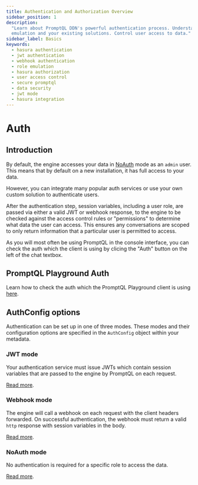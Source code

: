 ```yaml
---
title: Authentication and Authorization Overview
sidebar_position: 1
description:
  "Learn about PromptQL DDN's powerful authentication process. Understand its flexibility to use JWT, webhook, role
  emulation and your existing solutions. Control user access to data."
sidebar_label: Basics
keywords:
  - hasura authentication
  - jwt authentication
  - webhook authentication
  - role emulation
  - hasura authorization
  - user access control
  - secure promptql
  - data security
  - jwt mode
  - hasura integration
---
```


# Auth

## Introduction

By default, the engine accesses your data in [NoAuth](/auth/noauth-mode.mdx) mode as an `admin` user. This means that by
default on a new installation, it has full access to your data.

However, you can integrate many popular auth services or use your own custom solution to authenticate users.

After the authentication step, session variables, including a user role, are passed via either a valid JWT or webhook
response, to the engine to be checked against the access control rules or "permissions" to determine what data the user
can access. This ensures any conversations are scoped to only return information that a particular user is permitted to
access.

As you will most often be using PromptQL in the console interface, you can check the auth which the client is using by
clicing the "Auth" button on the left of the chat textbox.

## PromptQL Playground Auth

Learn how to check the auth which the PromptQL Playground client is using [here](/auth/playground-auth.mdx).

## AuthConfig options

Authentication can be set up in one of three modes. These modes and their configuration options are specified in the
`AuthConfig` object within your metadata.

### JWT mode

Your authentication service must issue JWTs which contain session variables that are passed to the engine by PromptQL on
each request.

[Read more](/auth/jwt/index.mdx).

### Webhook mode

The engine will call a webhook on each request with the client headers forwarded. On successful authentication, the
webhook must return a valid `http` response with session variables in the body.

[Read more](/auth/webhook/index.mdx).

### NoAuth mode

No authentication is required for a specific role to access the data.

[Read more](/auth/noauth-mode.mdx).
